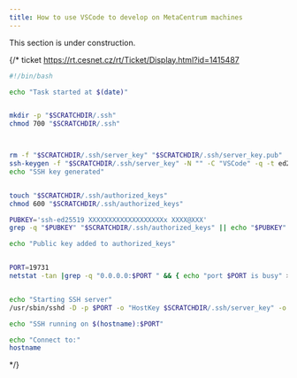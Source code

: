 ```yaml
---
title: How to use VSCode to develop on MetaCentrum machines
---
```


<Callout type="info" title="Under construction">
This section is under construction.
</Callout>

{/*
ticket https://rt.cesnet.cz/rt/Ticket/Display.html?id=1415487


```bash
#!/bin/bash

echo "Task started at $(date)"


mkdir -p "$SCRATCHDIR/.ssh"
chmod 700 "$SCRATCHDIR/.ssh"



rm -f "$SCRATCHDIR/.ssh/server_key" "$SCRATCHDIR/.ssh/server_key.pub"
ssh-keygen -f "$SCRATCHDIR/.ssh/server_key" -N "" -C "VSCode" -q -t ed25519
echo "SSH key generated"


touch "$SCRATCHDIR/.ssh/authorized_keys"
chmod 600 "$SCRATCHDIR/.ssh/authorized_keys"

PUBKEY='ssh-ed25519 XXXXXXXXXXXXXXXXXXXx XXXX@XXX'
grep -q "$PUBKEY" "$SCRATCHDIR/.ssh/authorized_keys" || echo "$PUBKEY" >> "$SCRATCHDIR/.ssh/authorized_keys"

echo "Public key added to authorized_keys"


PORT=19731
netstat -tan |grep -q "0.0.0.0:$PORT " && { echo "port $PORT is busy" >&2; exit 1; }


echo "Starting SSH server"
/usr/sbin/sshd -D -p $PORT -o "HostKey $SCRATCHDIR/.ssh/server_key" -o "PermitRootLogin no" -o "PasswordAuthentication no" -o "ChallengeResponseAuthentication no" &

echo "SSH running on $(hostname):$PORT"

echo "Connect to:"
hostname
```
*/}
